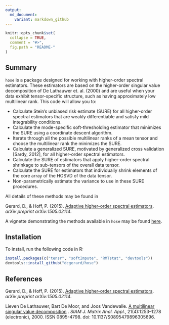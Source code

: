 ```yaml
---
output:
  md_document:
    variant: markdown_github
---
```


<!-- README.md is generated from README.Rmd. Please edit that file -->

```r
knitr::opts_chunk$set(
  collapse = TRUE,
  comment = "#>",
  fig.path = "README-"
)
```

## Summary
`hose` is a package designed for working with higher-order spectral estimators. These estimators are based on the higher-order singular value decomposition of De Lathauwer et. al. (2000) and are useful when your data exhibit tensor-specific structure, such as having approximately low multilinear rank. This code will allow you to:

* Calculate Stein's unbiased risk estimate (SURE) for all higher-order spectral estimators that are weakly differentiable and satisfy mild integrability conditions.
* Calculate the mode-specific soft-thresholding estimator that minimizes the SURE using a coordinate descent algorithm.
* Iterate through all the possible multilinear ranks of a mean tensor and choose the multilinear rank the minimizes the SURE.
* Calculate a generalized SURE, motivated by generalized cross validation [Sardy, 2012], for all higher-order spectral estimators.
* Calculate the SURE of estimators that apply higher-order spectral shrinkage to sub-tensors of the overall data tensor.
* Calculate the SURE for estimators that individually shrink elements of the core array of the HOSVD of the data tensor.
* Non-parametrically estimate the variance to use in these SURE procedures.

All details of these methods may be found in

Gerard, D., & Hoff, P. (2015). [Adaptive higher-order spectral estimators](http://arxiv.org/pdf/1505.02114v1.pdf). *arXiv preprint arXiv:1505.02114*.

A vignette demonstrating the methods available in `hose` may be found [here](http://home.uchicago.edu/~dcgerard/sure_example.html).

## Installation
To install, run the following code in R:

```r
install.packages(c("tensr", "softImpute", "RMTstat", "devtools")) 
devtools::install_github("dcgerard/hose")
```

## References
Gerard, D., & Hoff, P. (2015). [Adaptive higher-order spectral estimators](http://arxiv.org/pdf/1505.02114v1.pdf). *arXiv preprint arXiv:1505.02114*.

Lieven De Lathauwer, Bart De Moor, and Joos Vandewalle. [A multilinear singular value decomposition](http://epubs.siam.org/doi/abs/10.1137/S0895479896305696) . *SIAM J. Matrix Anal. Appl.*, 21(4):1253–1278 (electronic), 2000. ISSN 0895-4798. doi: 10.1137/S0895479896305696.
